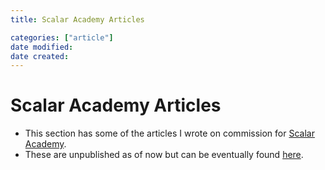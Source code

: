```yaml
---
title: Scalar Academy Articles

categories: ["article"]
date modified: 
date created: 
---
```


# Scalar Academy Articles
- This section has some of the articles I wrote on commission for [Scalar Academy](https://www.scaler.com/academy/).
- These are unpublished as of now but can be eventually found [here](https://www.scaler.com/topics/).



